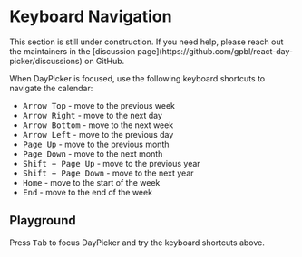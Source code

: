 # Keyboard Navigation


<Callout emoji="🚧">
  This section is still under construction. If you need help, please reach out
  the maintainers in the [discussion
  page](https://github.com/gpbl/react-day-picker/discussions) on GitHub.
</Callout>

When DayPicker is focused, use the following keyboard shortcuts to navigate the calendar:

- <kbd>Arrow Top</kbd> - move to the previous week
- <kbd>Arrow Right</kbd> - move to the next day
- <kbd>Arrow Bottom</kbd> - move to the next week
- <kbd>Arrow Left</kbd> - move to the previous day
- <kbd>Page Up</kbd> - move to the previous month
- <kbd>Page Down</kbd> - move to the next month
- <kbd>Shift + Page Up</kbd> - move to the previous year
- <kbd>Shift + Page Down</kbd> - move to the next year
- <kbd>Home</kbd> - move to the start of the week
- <kbd>End</kbd> - move to the end of the week

## Playground

Press <kbd>Tab</kbd> to focus DayPicker and try the keyboard shortcuts above.
